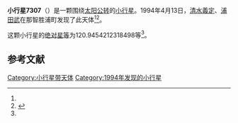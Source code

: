 {{Infobox planet
| bgcolour = #FFFFC0
| name = 7307 Takei
| symbol = 
| image = 
| caption = 
| discovery = yes
| discovery_ref = 
| discoverer = [[清水義定|清水義定]]、[[浦田武|浦田武]]
| discovery_site = [[那智胜浦町|那智胜浦町]] 
| discovered = 1994年4月13日
| designations = yes
| mp_name = 
| named_after = 
| alt_names = 1994 GT9/ 1978 VJ16 / 1985 GJ1 / 1985 JW / 1991 RQ20
| mp_category = [[主带小行星|主带小行星]]
| orbit_ref = <ref name="a">[http://ssd.jpl.nasa.gov/sbdb.cgi?sstr=7307 7307 Takei] {{Wayback|url=http://ssd.jpl.nasa.gov/sbdb.cgi?sstr=7307 |date=20210125184003 }}，小行星數據庫瀏覽器（JPL Small-Body Database Browser）－[[美国国家航空航天局|美国国家航空航天局]]喷气推进实验室</ref>
| epoch = 2456400.5 (2013年4月18日更新)
| aphelion = {{convert|2.978874846775157|AU|km|3|abbr=on|lk=out}}
| perihelion = {{convert|2.502844289144951|AU|km|3|abbr=on}}
| semimajor = {{convert|2.740859567960054|AU|km|3|abbr=on}}
| eccentricity = 0.086839648
| period = 1657.404843 [[日|日]]<br />4.54[[儒略年|儒略年]]
| avg_speed = 
| inclination = 6.988741437337245
| asc_node = 43.04342945428149
| mean_anomaly = 
| arg_peri = 120.9454212318498
| satellites = 
| physical_characteristics = yes
| dimensions = 
| mass = 
| density = 
| surface_grav = 
| escape_velocity = 
| sidereal_day = 
| axial_tilt = 
| pole_ecliptic_lat = 
| pole_ecliptic_lon = 
| albedo = 
| temperatures= 
| temp_name1 = 
| mean_temp_1 = 
| max_temp_1 = 
| temp_name2 = 
| max_temp_2 = 
| spectral_type = 
| abs_magnitude = 120.9454212318498
}}

'''小行星7307'''（{{lang-en|7307 Takei}}）是一颗围绕[[太阳|太阳]][[公转|公转]]的[[小行星|小行星]]。1994年4月13日，[[清水義定|清水義定]]、[[浦田武|浦田武]]在那智胜浦町发现了此天体<ref name="a" /><ref>{{cite news|title=小行星列表|url=http://cfa-www.harvard.edu/iau/lists/NumberedMPs.txt|accessdate=2013-07-08|newspaper=哈佛大学|archive-date=2008-05-17|archive-url=https://web.archive.org/web/20080517010638/http://cfa-www.harvard.edu/iau/lists/NumberedMPs.txt|dead-url=no}}</ref>。

这颗小行星的[[绝对星等|绝对星等]]为120.9454212318498等<ref name="a" />。

==参考文献==
{{reflist}}
{{Minor Planet Number|[[小行星7306|小行星7306]]|[[小行星7308|小行星7308]]}}

{{小天体}}

[[Category:小行星带天体|Category:小行星带天体]]
[[Category:1994年发现的小行星|Category:1994年发现的小行星]]

{{asteroid-stub}}
